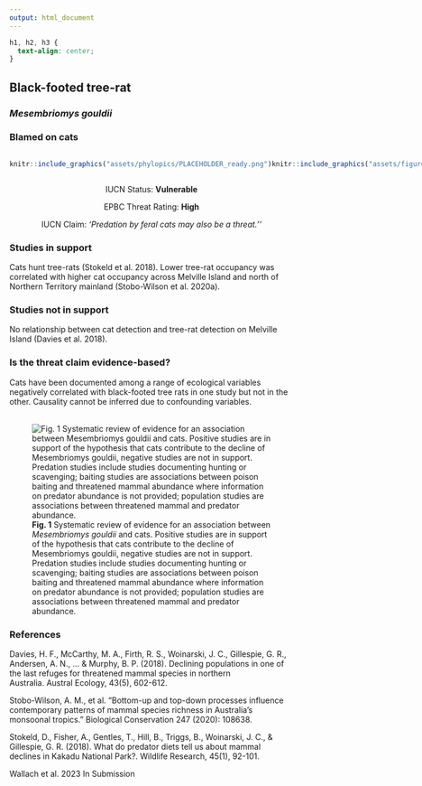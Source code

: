 ```yaml
---
output: html_document
---
```

```css
h1, h2, h3 {
  text-align: center;
}
```

## **Black-footed tree-rat**
### *Mesembriomys gouldii*
### Blamed on cats

:::: {style="display: flex;"}

::: {}
  ```r
  knitr::include_graphics("assets/phylopics/PLACEHOLDER_ready.png")
  ```
:::

::: {}

:::

::: {}
  ```r
  knitr::include_graphics("assets/figures/Map_Cat_Mesembriomys gouldii.png")
  ```
:::

::::
<center>
IUCN Status: **Vulnerable**

EPBC Threat Rating: **High**

IUCN Claim: *'Predation by feral cats may also be a threat.''*

</center>

### Studies in support

Cats hunt tree-rats (Stokeld et al. 2018). Lower tree-rat occupancy was correlated with higher cat occupancy across Melville Island and north of Northern Territory mainland (Stobo-Wilson et al. 2020a).

### Studies not in support

No relationship between cat detection and tree-rat detection on Melville Island (Davies et al. 2018).

### Is the threat claim evidence-based?

Cats have been documented among a range of ecological variables negatively correlated with black-footed tree rats in one study but not in the other. Causality cannot be inferred due to confounding variables.
<br>
<br>

![**Fig. 1**  Systematic review of evidence for an association between *Mesembriomys gouldii* and cats. Positive studies are in support of the hypothesis that cats contribute to the decline of Mesembriomys gouldii, negative studies are not in support. Predation studies include studies documenting hunting or scavenging; baiting studies are associations between poison baiting and threatened mammal abundance where information on predator abundance is not provided; population studies are associations between threatened mammal and predator abundance.](assets/figures/Main_Evidence_Cat_Mesembriomys gouldii.png)

### References

Davies, H. F., McCarthy, M. A., Firth, R. S., Woinarski, J. C., Gillespie, G. R., Andersen, A. N., ... & Murphy, B. P. (2018). Declining populations in one of the last refuges for threatened mammal species in northern Australia. Austral Ecology, 43(5), 602-612.

Stobo-Wilson, A. M., et al. "Bottom-up and top-down processes influence contemporary patterns of mammal species richness in Australia's monsoonal tropics." Biological Conservation 247 (2020): 108638.

Stokeld, D., Fisher, A., Gentles, T., Hill, B., Triggs, B., Woinarski, J. C., & Gillespie, G. R. (2018). What do predator diets tell us about mammal declines in Kakadu National Park?. Wildlife Research, 45(1), 92-101.

Wallach et al. 2023 In Submission

